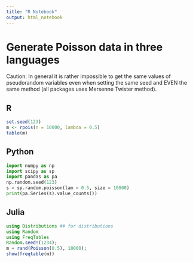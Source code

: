 ```yaml
---
title: "R Notebook"
output: html_notebook
---
```


# Generate Poisson data in three languages 

Caution: In general it is rather impossible to get the same values of pseudorandom variables even when setting the same seed and EVEN the same method (all packages uses Mersenne Twister method).


## R

```r
set.seed(123)
m <- rpois(n = 10000, lambda = 0.5)
table(m)
```

## Python

```python
import numpy as np
import scipy as sp
import pandas as pa
np.random.seed(123)
s = sp.random.poisson(lam = 0.5, size = 10000)
print(pa.Series(s).value_counts())
```



## Julia

```julia
using Distributions ## for distributions
using Random
using FreqTables
Random.seed!(1234);
m = rand(Poisson(0.5), 10000);
show(freqtable(m))
```

